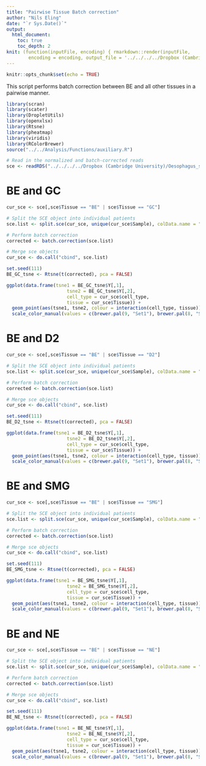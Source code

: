 ```yaml
---
title: "Pairwise Tissue Batch correction"
author: "Nils Eling"
date: "`r Sys.Date()`"
output: 
  html_document:
    toc: true
    toc_depth: 2
knit: (function(inputFile, encoding) { rmarkdown::render(inputFile, 
        encoding = encoding, output_file = '../../../../Dropbox (Cambridge University)/Oesophagus_single_cell/Results/Reports/PairwiseMapping.html') })
---
```


```r
knitr::opts_chunk$set(echo = TRUE)
```

This script performs batch correction between BE and all other tissues in a pairwise manner.

```r
library(scran)
library(scater)
library(DropletUtils)
library(openxlsx)
library(Rtsne)
library(pheatmap)
library(viridis)
library(RColorBrewer)
source("../../Analysis/Functions/auxiliary.R")

# Read in the normalized and batch-corrected reads
sce <- readRDS("../../../../Dropbox (Cambridge University)/Oesophagus_single_cell/All_corrected_sce.rds")
```

# BE and GC

```r
cur_sce <- sce[,sce$Tissue == "BE" | sce$Tissue == "GC"]

# Split the SCE object into individual patients
sce.list <- split.sce(cur_sce, unique(cur_sce$Sample), colData.name = "Sample")

# Perform batch correction
corrected <- batch.correction(sce.list)

# Merge sce objects
cur_sce <- do.call("cbind", sce.list)

set.seed(111)
BE_GC_tsne <- Rtsne(t(corrected), pca = FALSE)

ggplot(data.frame(tsne1 = BE_GC_tsne$Y[,1],
                      tsne2 = BE_GC_tsne$Y[,2],
                      cell_type = cur_sce$cell_type,
                      tissue = cur_sce$Tissue)) + 
  geom_point(aes(tsne1, tsne2, colour = interaction(cell_type, tissue))) + 
  scale_color_manual(values = c(brewer.pal(9, "Set1"), brewer.pal(8, "Set3")))

```

# BE and D2

```r
cur_sce <- sce[,sce$Tissue == "BE" | sce$Tissue == "D2"]

# Split the SCE object into individual patients
sce.list <- split.sce(cur_sce, unique(cur_sce$Sample), colData.name = "Sample")

# Perform batch correction
corrected <- batch.correction(sce.list)

# Merge sce objects
cur_sce <- do.call("cbind", sce.list)

set.seed(111)
BE_D2_tsne <- Rtsne(t(corrected), pca = FALSE)

ggplot(data.frame(tsne1 = BE_D2_tsne$Y[,1],
                      tsne2 = BE_D2_tsne$Y[,2],
                      cell_type = cur_sce$cell_type,
                      tissue = cur_sce$Tissue)) + 
  geom_point(aes(tsne1, tsne2, colour = interaction(cell_type, tissue))) + 
  scale_color_manual(values = c(brewer.pal(9, "Set1"), brewer.pal(8, "Set3")))

```

# BE and SMG

```r
cur_sce <- sce[,sce$Tissue == "BE" | sce$Tissue == "SMG"]

# Split the SCE object into individual patients
sce.list <- split.sce(cur_sce, unique(cur_sce$Sample), colData.name = "Sample")

# Perform batch correction
corrected <- batch.correction(sce.list)

# Merge sce objects
cur_sce <- do.call("cbind", sce.list)

set.seed(111)
BE_SMG_tsne <- Rtsne(t(corrected), pca = FALSE)

ggplot(data.frame(tsne1 = BE_SMG_tsne$Y[,1],
                      tsne2 = BE_SMG_tsne$Y[,2],
                      cell_type = cur_sce$cell_type,
                      tissue = cur_sce$Tissue)) + 
  geom_point(aes(tsne1, tsne2, colour = interaction(cell_type, tissue))) + 
  scale_color_manual(values = c(brewer.pal(9, "Set1"), brewer.pal(8, "Set3")))

```

# BE and NE

```r
cur_sce <- sce[,sce$Tissue == "BE" | sce$Tissue == "NE"]

# Split the SCE object into individual patients
sce.list <- split.sce(cur_sce, unique(cur_sce$Sample), colData.name = "Sample")

# Perform batch correction
corrected <- batch.correction(sce.list)

# Merge sce objects
cur_sce <- do.call("cbind", sce.list)

set.seed(111)
BE_NE_tsne <- Rtsne(t(corrected), pca = FALSE)

ggplot(data.frame(tsne1 = BE_NE_tsne$Y[,1],
                      tsne2 = BE_NE_tsne$Y[,2],
                      cell_type = cur_sce$cell_type,
                      tissue = cur_sce$Tissue)) + 
  geom_point(aes(tsne1, tsne2, colour = interaction(cell_type, tissue))) + 
  scale_color_manual(values = c(brewer.pal(9, "Set1"), brewer.pal(8, "Set3")))

```